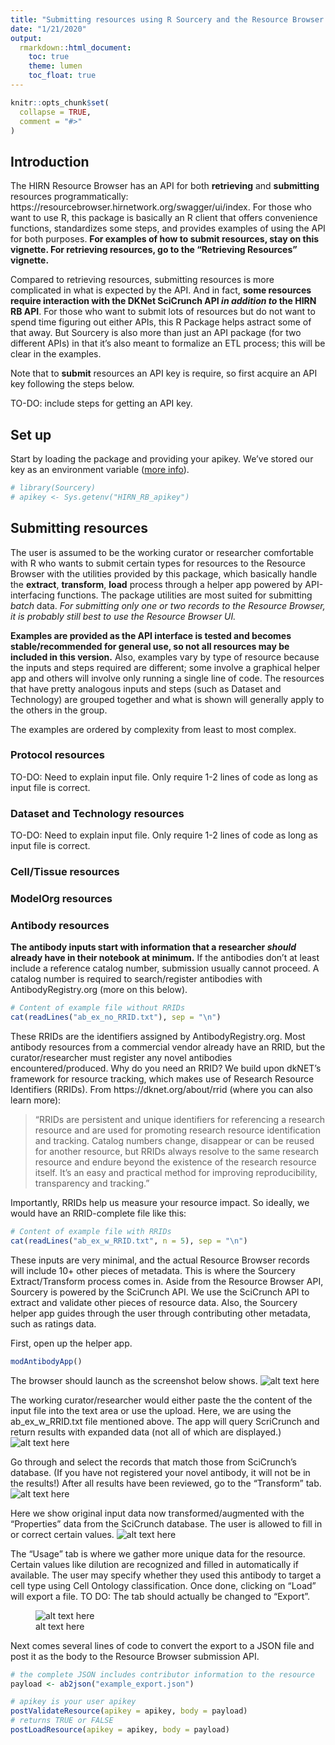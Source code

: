 ```yaml
---
title: "Submitting resources using R Sourcery and the Resource Browser's API"
date: "1/21/2020"
output: 
  rmarkdown::html_document:
    toc: true
    theme: lumen
    toc_float: true
---
```


```r
knitr::opts_chunk$set(
  collapse = TRUE,
  comment = "#>"
)
```

## Introduction

The HIRN Resource Browser has an API for both **retrieving** and **submitting** resources programmatically: https://resourcebrowser.hirnetwork.org/swagger/ui/index. For those who want to use R, this package is basically an R client that offers convenience functions, standardizes some steps, and provides examples of using the API for both purposes. **For examples of how to submit resources, stay on this vignette. For retrieving resources, go to the "Retrieving Resources" vignette.** 

Compared to retrieving resources, submitting resources is more complicated in what is expected by the API. And in fact, **some resources require interaction with the DKNet SciCrunch API *in addition to* the HIRN RB API**. For those who want to submit lots of resources but do not want to spend time figuring out either APIs, this R Package helps astract some of that away. But Sourcery is also more than just an API package (for two different APIs) in that it's also meant to formalize an ETL process; this will be clear in the examples.

Note that to **submit** resources an API key is require, so first acquire an API key following the steps below.

TO-DO: include steps for getting an API key.


## Set up

Start by loading the package and providing your apikey. We've stored our key as an environment variable ([more info](https://cran.r-project.org/web/packages/httr/vignettes/secrets.html)).
```r

# library(Sourcery)
# apikey <- Sys.getenv("HIRN_RB_apikey")

```


## Submitting resources 

The user is assumed to be the working curator or researcher comfortable with R who wants to submit certain types for resources to the Resource Browser with the utilities provided by this package, which basically handle the **extract**, **transform**, **load** process through a helper app powered by API-interfacing functions. The package utilities are most suited for submitting _batch_ data. *For submitting only one or two records to the Resource Browser, it is probably still best to use the Resource Browser UI.*

**Examples are provided as the API interface is tested and becomes stable/recommended for general use, so not all resources may be included in this version.** Also, examples vary by type of resource because the inputs and steps required are different; some involve a graphical helper app and others will involve only running a single line of code. The resources that have pretty analogous inputs and steps (such as Dataset and Technology) are grouped together and what is shown will generally apply to the others in the group.

The examples are ordered by complexity from least to most complex.

### Protocol resources

TO-DO: Need to explain input file. Only require 1-2 lines of code as long as input file is correct.

### Dataset and Technology resources

TO-DO: Need to explain input file. Only require 1-2 lines of code as long as input file is correct.

### Cell/Tissue resources


### ModelOrg resources


### Antibody resources

**The antibody inputs start with information that a researcher _should_ already have in their notebook at minimum.** If the antibodies don't at least include a reference catalog number, submission usually cannot proceed. A catalog number is required to search/register antibodies with AntibodyRegistry.org (more on this below).
```r
# Content of example file without RRIDs
cat(readLines("ab_ex_no_RRID.txt"), sep = "\n")
```

These RRIDs are the identifiers assigned by AntibodyRegistry.org. Most antibody resources from a commercial vendor already have an RRID, but the curator/researcher must register any novel antibodies encountered/produced. Why do you need an RRID? We build upon dkNET’s framework for resource tracking, which makes use of Research Resource Identifiers (RRIDs). From https://dknet.org/about/rrid (where you can also learn more): 

> “RRIDs are persistent and unique identifiers for referencing a research resource and are used for promoting research resource identification and tracking. Catalog numbers change, disappear or can be reused for another resource, but RRIDs always resolve to the same research resource and endure beyond the existence of the research resource itself. It’s an easy and practical method for improving reproducibility, transparency and tracking.”

Importantly, RRIDs help us measure your resource impact. So ideally, we would have an RRID-complete file like this:
```r
# Content of example file with RRIDs
cat(readLines("ab_ex_w_RRID.txt", n = 5), sep = "\n")
```

These inputs are very minimal, and the actual Resource Browser records will include 10+ other pieces of metadata. This is where the Sourcery Extract/Transform process comes in. Aside from the Resource Browser API, Sourcery is powered by the SciCrunch API. We use the SciCrunch API to extract and validate other pieces of resource data. Also, the Sourcery helper app guides through the user through contributing other metadata, such as ratings data. 

First, open up the helper app. 
```r
modAntibodyApp()
```

The browser should launch as the screenshot below shows.
![alt text here](modAntibody_1.png)

The working curator/researcher would either paste the the content of the input file into the text area or use the upload. Here, we are using the ab_ex_w_RRID.txt file mentioned above. The app will query ScriCrunch and return results with expanded data (not all of which are displayed.)
![alt text here](modAntibody_2.png)

Go through and select the records that match those from SciCrunch's database. (If you have not registered your novel antibody, it will not be in the results!) After all results have been reviewed, go to the "Transform" tab.
![alt text here](modAntibody_3.png)

Here we show original input data now transformed/augmented with the "Properties" data from the SciCrunch database. The user is allowed to fill in or correct certain values.
![alt text here](modAntibody_4.png)

The "Usage" tab is where we gather more unique data for the resource. Certain values like dilution are recognized and filled in automatically if available. The user may specify whether they used this antibody to target a cell type using Cell Ontology classification. Once done, clicking on "Load" will export a file. TO DO: The tab should actually be changed to "Export".

![alt text here](modAntibody_5.png)

Next comes several lines of code to convert the export to a JSON file and post it as the body to the Resource Browser submission API.

```r
# the complete JSON includes contributor information to the resource
payload <- ab2json("example_export.json")

# apikey is your user apikey
postValidateResource(apikey = apikey, body = payload)
# returns TRUE or FALSE
postLoadResource(apikey = apikey, body = payload)

```

